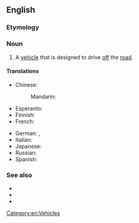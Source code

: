 {{also|offroader}}
==English==

===Etymology===
{{suffix|en|off-road|er}}

===Noun===
{{en-noun}}

# {{lb|en|idiomatic}} A [[vehicle]] that is designed to drive [[off]] the [[road]].

====Translations====
{{trans-top|vehicle designed for driving offroad}}
* Chinese:
*: Mandarin: {{t-needed|cmn}}
* Esperanto: {{t-needed|eo}}
* Finnish: {{t|fi|maastoajoneuvo}}
* French: {{t+|fr|tout-terrain|m}}
{{trans-mid}}
* German: {{t|de|Offroader|m}}, {{t+|de|Geländewagen|m}}
* Italian: {{t-needed|it}}
* Japanese: {{t-needed|ja}}
* Russian: {{t+|ru|внедорожник}}
* Spanish: {{t-needed|es}}
{{trans-bottom}}

===See also===
* {{l|en|off-road}}
* {{l|en|on-roader}}
* {{l|en|softroader}}

[[Category:en:Vehicles]]